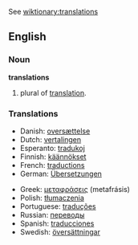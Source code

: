 See [[wiktionary:translations]]
==English==

===Noun===
'''translations''' {{p}}

# plural of [[translation]].

===Translations===
{{top}}
*Danish: [[oversættelse]]
*Dutch: [[vertalingen]] {{fpl}}
*Esperanto: [[tradukoj]] {{p}}
*Finnish: [[käännökset]] {{p}}
*French: [[traductions]] {{fpl}}
*German: [[Übersetzungen]] {{fpl}}
{{mid}}
*Greek: [[μεταφράσεις]] (metafrásis) {{p}}
*Polish: [[tłumaczenia]] {{mpl}}
*Portuguese: [[traduções]] {{mpl}}
*Russian: [[переводы]] {{mpl}}
*Spanish: [[traducciones]] {{p}}
*Swedish: [[översättningar]] {{c}} {{pl}}
{{bottom}}